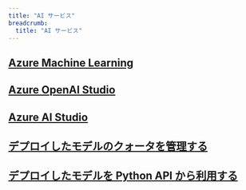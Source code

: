 ```yaml
---
title: "AI サービス"
breadcrumb:
  title: "AI サービス"
---
```


## [Azure Machine Learning](/research_computing/utokyo_azure/ai/aml)

## [Azure OpenAI Studio](/research_computing/utokyo_azure/ai/openai)

## [Azure AI Studio](/research_computing/utokyo_azure/ai/azureai)

## [デプロイしたモデルのクォータを管理する](/research_computing/utokyo_azure/ai/quota)

## [デプロイしたモデルを Python API から利用する](/research_computing/utokyo_azure/ai/python)

